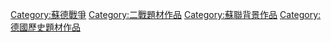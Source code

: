 [[Category:蘇德戰爭|Category:蘇德戰爭]]
[[Category:二戰題材作品|Category:二戰題材作品]]
[[Category:蘇聯背景作品|Category:蘇聯背景作品]]
[[Category:德國歷史題材作品|Category:德國歷史題材作品]]